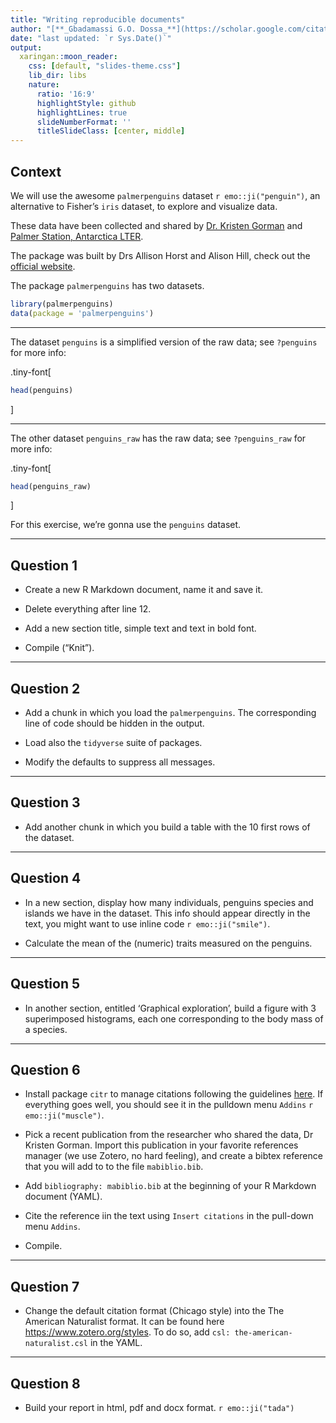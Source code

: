```yaml
---
title: "Writing reproducible documents"
author: "[**_Gbadamassi G.O. Dossa_**](https://scholar.google.com/citations?user=w20AkZcAAAAJ&hl=en)"
date: "last updated: `r Sys.Date()`"
output:
  xaringan::moon_reader:
    css: [default, "slides-theme.css"]
    lib_dir: libs
    nature:
      ratio: '16:9'
      highlightStyle: github
      highlightLines: true
      slideNumberFormat: ''
      titleSlideClass: [center, middle]
---
```



## Context

We will use the awesome `palmerpenguins` dataset `r emo::ji("penguin")`, an alternative to Fisher's `iris` dataset, to explore and visualize data.

These data have been collected and shared by [Dr. Kristen Gorman](https://www.uaf.edu/cfos/people/faculty/detail/kristen-gorman.php) and [Palmer Station, Antarctica LTER](https://pal.lternet.edu/). 

The package was built by Drs Allison Horst and Alison Hill, check out the [official website](https://allisonhorst.github.io/palmerpenguins/). 

The package `palmerpenguins` has two datasets. 

```r
library(palmerpenguins)
data(package = 'palmerpenguins')
``` 

---

The dataset `penguins` is a simplified version of the raw data; see `?penguins` for more info: 

.tiny-font[
```r
head(penguins)
```
]

---

The other dataset `penguins_raw` has the raw data; see `?penguins_raw` for more info: 

.tiny-font[
```r
head(penguins_raw)
```
]

For this exercise, we're gonna use the `penguins` dataset. 


---

## Question 1

* Create a new R Markdown document, name it and save it.   

* Delete everything after line 12.   

* Add a new section title, simple text and text in bold font.   
  
* Compile ("Knit").    


---

## Question 2


* Add a chunk in which you load the `palmerpenguins`. The corresponding line of code should be hidden in the output.    

* Load also the `tidyverse` suite of packages.   

* Modify the defaults to suppress all messages.   


---

## Question 3

* Add another chunk in which you build a table with the 10 first rows of the dataset.    


---

## Question 4

* In a new section, display how many individuals, penguins species and islands we have in the dataset. This info should appear directly in the text, you might want to use inline code `r emo::ji("smile")`.    

* Calculate the mean of the (numeric) traits measured on the penguins.    

---

## Question 5

* In another section, entitled 'Graphical exploration', build a figure with 3 superimposed histograms, each one corresponding to the body mass of a species.    

---

## Question 6

* Install package `citr` to manage citations following the guidelines [here](https://github.com/crsh/citr). If everything goes well, you should see it in the pulldown menu `Addins` `r emo::ji("muscle")`.   

* Pick a recent publication from the researcher who shared the data, Dr Kristen Gorman. Import this publication in your favorite references manager (we use Zotero, no hard feeling), and create a bibtex reference that you will add to to the file `mabiblio.bib`.   

* Add `bibliography: mabiblio.bib` at the beginning of your R Markdown document (YAML).   

* Cite the reference iin the text using `Insert citations` in the pull-down menu `Addins`.   

* Compile.   

---

## Question 7

* Change the default citation format (Chicago style) into the The American Naturalist format. It can be found here  <https://www.zotero.org/styles>. To do so, add `csl: the-american-naturalist.csl` in the YAML.   

---

## Question 8

* Build your report in html, pdf and docx format. `r emo::ji("tada")`    
